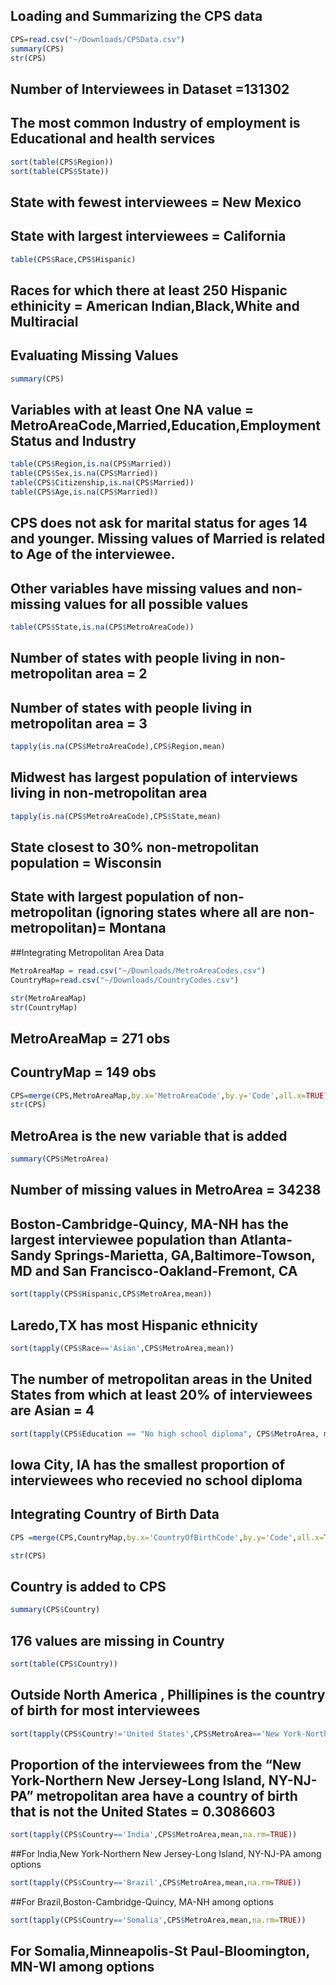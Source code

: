 ## Loading and Summarizing the CPS data
```r
CPS=read.csv("~/Downloads/CPSData.csv")
summary(CPS)
str(CPS)
```
## Number of Interviewees in Dataset =131302
## The most common Industry of employment is Educational and health services

```r
sort(table(CPS$Region))
sort(table(CPS$State))
```
## State with fewest interviewees = New Mexico
## State with largest interviewees = California
```r
table(CPS$Race,CPS$Hispanic)
```
## Races for which there at least 250 Hispanic ethinicity = American Indian,Black,White and Multiracial

## Evaluating Missing Values
```r
summary(CPS)
```
## Variables with at least One NA value = MetroAreaCode,Married,Education,EmploymentStatus and Industry

```r
table(CPS$Region,is.na(CPS$Married))
table(CPS$Sex,is.na(CPS$Married))
table(CPS$Citizenship,is.na(CPS$Married))
table(CPS$Age,is.na(CPS$Married))

```
## CPS does not ask for marital status for ages 14 and younger. Missing values of Married is related to Age of the interviewee.
## Other variables have missing values and non-missing values for all possible values
```r
table(CPS$State,is.na(CPS$MetroAreaCode))
```
## Number of states with people living in non-metropolitan area = 2
## Number of states with people living in metropolitan area = 3
```r
tapply(is.na(CPS$MetroAreaCode),CPS$Region,mean)
```
## Midwest has largest population of interviews living in non-metropolitan area
```r
tapply(is.na(CPS$MetroAreaCode),CPS$State,mean)
```
## State closest to 30% non-metropolitan population = Wisconsin
## State with largest population of non-metropolitan (ignoring states where all are non-metropolitan)= Montana

##Integrating Metropolitan Area Data
```r
MetroAreaMap = read.csv("~/Downloads/MetroAreaCodes.csv")
CountryMap=read.csv("~/Downloads/CountryCodes.csv")
```
```r
str(MetroAreaMap)
str(CountryMap)
```
## MetroAreaMap = 271 obs
## CountryMap = 149 obs
```r
CPS=merge(CPS,MetroAreaMap,by.x='MetroAreaCode',by.y='Code',all.x=TRUE)
str(CPS)
```
## MetroArea is the new variable that is added
```r
summary(CPS$MetroArea)
```
## Number of missing values in MetroArea = 34238
## Boston-Cambridge-Quincy, MA-NH has the largest interviewee population than Atlanta-Sandy Springs-Marietta, GA,Baltimore-Towson, MD and San Francisco-Oakland-Fremont, CA
```r
sort(tapply(CPS$Hispanic,CPS$MetroArea,mean))
```
## Laredo,TX has most Hispanic ethnicity
```r
sort(tapply(CPS$Race=='Asian',CPS$MetroArea,mean))
```
## The number of metropolitan areas in the United States from which at least 20% of interviewees are Asian = 4

```r
sort(tapply(CPS$Education == "No high school diploma", CPS$MetroArea, mean,na.rm=TRUE))
```
## Iowa City, IA has the smallest proportion of interviewees who recevied no school diploma

## Integrating Country of Birth Data
```r
CPS =merge(CPS,CountryMap,by.x='CountryOfBirthCode',by.y='Code',all.x=TRUE)
```

```r
str(CPS)
```
## Country is added to CPS
```r
summary(CPS$Country)
```
## 176 values are missing in Country
```r
sort(table(CPS$Country))
```
## Outside North America , Phillipines is the country of birth for  most interviewees
```r
sort(tapply(CPS$Country!='United States',CPS$MetroArea=='New York-Northern New Jersey-Long Island, NY-NJ-PA',mean,na.rm=TRUE))
```
## Proportion of the interviewees from the "New York-Northern New Jersey-Long Island, NY-NJ-PA" metropolitan area have a country of birth that is not the United States = 0.3086603
```r
sort(tapply(CPS$Country=='India',CPS$MetroArea,mean,na.rm=TRUE))
```
##For India,New York-Northern New Jersey-Long Island, NY-NJ-PA among options


```r
sort(tapply(CPS$Country=='Brazil',CPS$MetroArea,mean,na.rm=TRUE))
```
##For Brazil,Boston-Cambridge-Quincy, MA-NH among options
```r
sort(tapply(CPS$Country=='Somalia',CPS$MetroArea,mean,na.rm=TRUE))
```
## For Somalia,Minneapolis-St Paul-Bloomington, MN-WI among options